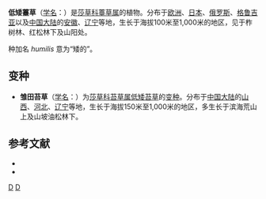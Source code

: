 {{Speciesbox
| image = Carex humilis.jpg
| image caption = 低矮薹草
| taxon = Carex humilis
| authority = Leyss., 1761
| subdivision_ranks = 变种
| subdivision = 
* 低矮薹草 ''C. h.'' var. ''humilis''
* [[雏田薹草|雏田薹草]] ''C. h.'' var. ''scirrobasis''
}}

'''低矮薹草'''（[[学名|学名]]：{{lang|la|''Carex humilis''}}）是[[莎草科|莎草科]][[薹草属|薹草属]]的植物。分布于[[欧洲|欧洲]]、[[日本|日本]]、[[俄罗斯|俄罗斯]]、[[格鲁吉亚|格鲁吉亚]]以及[[中国大陆|中国大陆]]的[[安徽|安徽]]、[[辽宁|辽宁]]等地，生长于海拔100米至1,000米的地区，见于柞树林、红松林下及山阳处。

种加名 ''humilis'' 意为“矮的”。

== 变种 ==
* '''雏田苔草'''（[[学名|学名]]：{{lang|la|''Carex humilis'' var. ''scirrobasis''}}）为[[莎草科|莎草科]][[苔草属|苔草属]][[低矮苔草|低矮苔草]]的[[变种|变种]]。分布于[[中国大陆|中国大陆]]的[[山西|山西]]、[[河北|河北]]、[[辽宁|辽宁]]等地，生长于海拔150米至1,000米的地区，多生长于滨海荒山上及山坡油松林下。

== 参考文献 ==
<div class="references-small">
* {{FRPS}}
* {{cite web| url =http://www.bioinfo.cn/db05/KmzwSpecies.php?action=view&id=6700| title =低矮薹草(原变种)| work =《中国高等植物数据库全库》| publisher =中国科学院微生物研究所| author =昆明植物研究所| accessdate =2009-02-24| deadurl =yes| archiveurl =https://web.archive.org/web/20160305042258/http://www.bioinfo.cn/db05/KmzwSpecies.php?action=view&id=6700| archivedate =2016-03-05}}
</div>
{{Taxonbar|from=Q162425}}

[[Category:薹草属|D]]
[[Category:1761年描述的植物|D]]